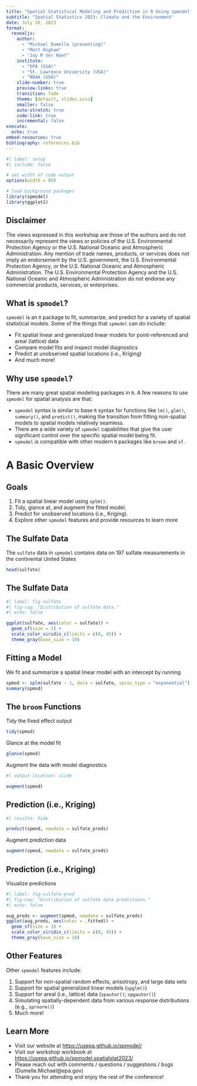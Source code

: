 ```yaml
---
title: "Spatial Statistical Modeling and Prediction in R Using spmodel"
subtitle: "Spatial Statistics 2023: Climate and the Environment"
date: July 20, 2023
format:
  revealjs:
    author: 
      - "Michael Dumelle (presenting)"
      - "Matt Higham"
      - "Jay M Ver Hoef"
    institute: 
      - "EPA (USA)"
      - "St. Lawrence University (USA)"
      - "NOAA (USA)"
    slide-number: true
    preview-links: true
    transition: fade
    theme: [default, slides.scss]
    smaller: false
    auto-stretch: true
    code-link: true
    incremental: false
execute: 
  echo: true
embed-resources: true
bibliography: references.bib
---
```


```r
#| label: setup
#| include: false

# set width of code output
options(width = 80)

# load background packages
library(spmodel)
library(ggplot2)
```

## Disclaimer

The views expressed in this workshop are those of the authors and do not necessarily represent the views or policies of the U.S. Environmental Protection Agency or the U.S. National Oceanic and Atmospheric Administration. Any mention of trade names, products, or services does not imply an endorsement by the U.S. government, the U.S. Environmental Protection Agency, or the U.S. National Oceanic and Atmospheric Administration. The U.S. Environmental Protection Agency and the U.S. National Oceanic and Atmospheric Administration do not endorse any commercial products, services, or enterprises.

## What is `spmodel`?

`spmodel` is an `R` package to fit, summarize, and predict for a variety of spatial statistical models. Some of the things that `spmodel` can do include:

::: {.incremental}

* Fit spatial linear and generalized linear models for point-referenced and areal (lattice) data
* Compare model fits and inspect model diagnostics
* Predict at unobserved spatial locations (i.e., Kriging)
* And much more!

:::

## Why use `spmodel`?

There are many great spatial modeling packages in `R`. A few reasons to use `spmodel` for spatial analysis are that:

::: {.incremental}

* `spmodel` syntax is similar to base `R` syntax for functions like `lm()`, `glm()`, `summary()`, and `predict()`, making the transition from fitting non-spatial models to spatial models relatively seamless.
* There are a wide variety of `spmodel` capabilities that give the user significant control over the specific spatial model being fit.
* `spmodel` is compatible with other modern `R` packages like `broom` and `sf`.

:::

# A Basic Overview

## Goals

::: goals

1. Fit a spatial linear model using `splm()`.
2. Tidy, glance at, and augment the fitted model.
3. Predict for unobserved locations (i.e., Kriging).
4. Explore other `spmodel` features and provide resources to learn more

:::

## The Sulfate Data

The `sulfate` data in `spmodel` contains data on 197 sulfate measurements in the continental United States

```r
head(sulfate)
```

## The Sulfate Data

```r
#| label: fig-sulfate
#| fig-cap: "Distribution of sulfate data."
#| echo: false

ggplot(sulfate, aes(color = sulfate)) +
  geom_sf(size = 3) +
  scale_color_viridis_c(limits = c(0, 45)) +
  theme_gray(base_size = 18)
```

## Fitting a Model

We fit and summarize a spatial linear model with an intercept by running
```r
spmod <- splm(sulfate ~ 1, data = sulfate, spcov_type = "exponential")
summary(spmod)
```

## The `broom` Functions

Tidy the fixed effect output

```r
tidy(spmod)
```

Glance at the model fit

```r
glance(spmod)
```

Augment the data with model diagnostics

```r
#| output-location: slide

augment(spmod)
```

## Prediction (i.e., Kriging)

```r
#| results: hide

predict(spmod, newdata = sulfate_preds)
```

Augment prediction data

```r
augment(spmod, newdata = sulfate_preds)
```

## Prediction (i.e., Kriging)

Visualize predictions

```r
#| label: fig-sulfate-pred
#| fig-cap: "Distribution of sulfate data predictions."
#| echo: false

aug_preds <- augment(spmod, newdata = sulfate_preds)
ggplot(aug_preds, aes(color = .fitted)) +
  geom_sf(size = 3) +
  scale_color_viridis_c(limits = c(0, 45)) +
  theme_gray(base_size = 18)
```

## Other Features

Other `spmodel` features include:

::: {.incremental}
1. Support for non-spatial random effects, anisotropy, and large data sets
2. Support for spatial generalized linear models (`spglm()`)
3. Support for areal (i.e., lattice) data (`spautor()`; `spgautor()`)
4. Simulating spatially-dependent data from various response distributions (e.g., `sprnorm()`)
5. Much more!
:::

## Learn More

* Visit our website at [https://usepa.github.io/spmodel/](https://usepa.github.io/spmodel/)
* Visit our workshop workbook at [https://usepa.github.io/spmodel.spatialstat2023/](https://usepa.github.io/spmodel.spatialstat2023/)
* Please reach out with comments / questions / suggestions / bugs (Dumelle.Michael@epa.gov)
* Thank you for attending and enjoy the rest of the conference!
